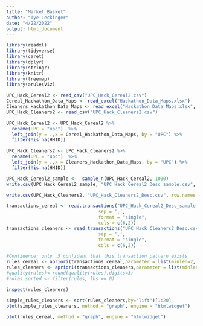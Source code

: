 ```yaml
---
title: "Market_Basket"
author: "Tye Leckinger"
date: "4/22/2022"
output: html_document
---
```


```r
library(readxl)
library(tidyverse)
library(caret)
library(dplyr)
library(stringr)
library(knitr)
library(treemap)
library(arulesViz)
```



```r
UPC_Hack_Cereal2 <- read_csv("UPC_Hack_Cereal2.csv")
Cereal_Hackathon_Data_Maps <- read_excel("Hackathon_Data_Maps.xlsx")
Cleaners_Hackathon_Data_Maps <- read_excel("Hackathon_Data_Maps.xlsx", sheet = 2)
UPC_Hack_Cleaners2 <- read_csv("UPC_Hack_Cleaners2.csv")

```

```r
UPC_Hack_Cereal2 <- UPC_Hack_Cereal2 %>%
  rename(UPC = "upc")  %>%
  left_join(y = .,x = Cereal_Hackathon_Data_Maps, by = "UPC") %>% 
  filter(!is.na(HHID))

UPC_Hack_Cleaners2 <- UPC_Hack_Cleaners2 %>%
  rename(UPC = "upc")  %>%
  left_join(y = .,x = Cleaners_Hackathon_Data_Maps, by = "UPC") %>% 
  filter(!is.na(HHID))

```


```r

UPC_Hack_Cereal2_sample <-  sample_n(UPC_Hack_Cereal2, 1000)
write.csv(UPC_Hack_Cereal2_sample, "UPC_Hack_Cereal2_Desc_sample.csv", row.names = FALSE)

write.csv(UPC_Hack_Cleaners2, "UPC_Hack_Cleaners2_Desc.csv", row.names = FALSE)
```


```r
transactions_cereal <- read.transactions("UPC_Hack_Cereal2_Desc_sample.csv",
                                  sep = ',',
                                  format = "single",
                                  cols = c(6,2))
transactions_cleaners <- read.transactions("UPC_Hack_Cleaners2_Desc.csv",
                                  sep = ',',
                                  format = "single",
                                  cols = c(6,2))

```

```r


#Confidence: only .5 confident that this transaction pattern exists
rules_cereal <- apriori(transactions_cereal,parameter = list(minlen=2, maxlen=4,supp=.001, conf=.5),control = list(verbose=FALSE))
rules_cleaners <- apriori(transactions_cleaners,parameter = list(minlen=2, maxlen=4,supp=.001, conf=.5))#,control = list(verbose=FALSE))
#quality(rules)<-round(quality(rules),digits=3)
#rules.sorted <- filter(rules, lhs == 0)

```
```r
inspect(rules_cleaners)
```
```r
simple_rules_cleaners <- sort(rules_cleaners,by="lift")[1:20]
plot(simple_rules_cleaners, method = "graph", engine = "htmlwidget")
```
```r
plot(rules_cereal, method = "graph", engine = "htmlwidget")
```



